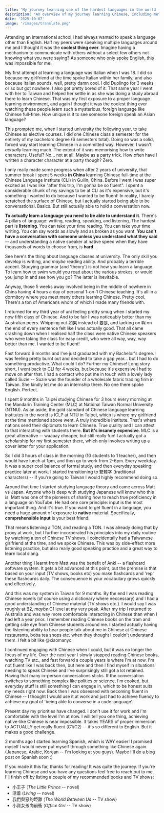 ```yaml
---
title: 'My journey learning one of the hardest languages in the world -- Chinese'
description: "An overview of my journey learning Chinese, including methods I've found best for my personal language learning journey."
date: '2025-10-07'
image: '/images/translate.png'
---
```


Attending an international school I had always wanted to speak a language other than English. Half my peers were speaking multiple languages around me and I thought it was the **coolest thing ever**. Imagine having a mechanism to communicate with others without a select few others not knowing what you were saying? As someone who only spoke English, this was impossible for me!

My first attempt at learning a language was Italian when I was 18. I did so because my girlfriend at the time spoke Italian within her family, and also because Italian sounds, well, pretty damn cool. I did Duolingo for 3 weeks or so but got nowhere. I also got pretty bored of it. That same year I went with her to Taiwan and helped her settle in as she was doing a study abroad there to learn Chinese. That was my first exposure to a proper language learning environment, and again I thought it was the coolest thing ever watching these people learn such a mysterious, foreign language like Chinese full-time. How unique is it to see someone foreign speak an Asian language?

This prompted me, when I started university the following year, to take Chinese as elective courses. I did one Chinese class a semester for the entirety of my bachelors degree (6 semesters total). Doing so was a solid, forced way start learning Chinese in a committed way. However, I wasn't _actually_ learning much. The extent of it was memorising how to write characters. Useful? No... not at all. Maybe as a party trick. How often have I written a character character at a party though? Zero.

I only really made some progress when after 2 years of university, that summer break I spent 5 weeks **in China** learning Chinese full-time at the Chinese Language Institute (CLI) in Guilin, China. Before I went I was super excited as I was like "after this trip, I'm gonna be so fluent". I spent a considerable chunk of my savings to be at CLI as it's expensive, but it's something I wanted to do because I wanted to be fluent! In reality, I barely scratched the surface of Chinese, but I actually started being able to be conversational. Basics. But still actually able to hold a conversation now.

**To actually learn a language you need to be able to understand it**. There's 4 pillars of language: writing, reading, speaking, and listening. The hardest part is **listening**. You can take your time reading. You can take your time writing. You can say words as slowly and as broken as you want. **You can't have a conversation with someone unless you understand what they said** -- and understanding a native speaker at native speed when they have thousands of words to choose from, is **hard**.

See here's the thing about language classes at university. The only skill you develop is writing, and _maybe_ reading ability. And probably a terrible accent. Studying grammar (and 'theory') is not how you learn a language. To learn how to swim would you read about the various strokes, or would you jump in and see how you go? The latter is inevitable.

Anyway, those 5 weeks away involved being in the middle of nowhere in China having 4 hours a day of personal 1-on-1 Chinese teaching. It's all in a dormitory where you meet many others learning Chinese. Pretty cool. There's a ton of Americans whom of which I made many friends with.

I returned for my third year of uni feeling pretty smug when I started my now fifth class of Chinese. And to be fair I was noticeably better than my Australian peers. Whipping out 如果 instead of 要是, and tacking on 啊 on the end of every sentence felt like I was actually good. That all came crashing down when I realised half the class were native Chinese speakers who were taking the class for easy credit, who were all way, way, way better than me. I wanted to be fluent!

Fast forward 9 months and I've just graduated with my Bachelor's degree. I was feeling pretty burnt out and decided to take a gap year... but I had to do something productive. What could I do? Further my Chinese! Long story short, I went back to CLI for 4 weeks, but because it's expensive I had to move on after that. I had a contact who put me in touch with a lovely lady called Suzie -- Suzie was the founder of a wholesale fabric trading firm in Taiwan. She kindly let me do an internship there. No one there spoke English. Perfect.

I spent 9 months in Taipei studying Chinese for 3 hours every morning at the Mandarin Training Center (MLC) at National Taiwan Normal University (NTNU). As an aside, the gold standard of Chinese language learning institutes in the world is ICLP at NTU in Taipei, which is where my girlfriend at the time mentioned above went. A truly incredible institute. That's where nations send their diplomats to learn Chinese. True quality and I can attest to that interacting with students there. **But it's insanely expensive**. MLC is a great alternative -- waaaay cheaper, but still really fun! I actually got a scholarship for my first semester there, which only involves writing up a cover letter for your application.

So I did 3 hours of class in the morning (10 students to 1 teacher), and then would have lunch at 1pm, and then go to work from 2-6pm. Every weekday. It was a super cool balance of formal study, and then everyday speaking practice later at work. I started transitioning to 繁體字 (traditional characters) -- if you're going to Taiwan I would highly recommend doing so.

Around that time I started studying language theory and came across Matt vs Japan. Anyone who is deep with studying Japanese will know who this is. Matt was one of the pioneers of sharing how to reach true proficiency in a language on YouTube. He had one core principle: input is the most important thing. And it's true. If you want to get fluent in a language, you need a huge amount of exposure to **native** material. Specifically, **comprehensible input** is your best friend.

That means listening a TON, and reading a TON. I was already doing that by proxy at work, but I further incorperated his principles into my daily routine by watching a ton of Chinese TV shows. I coincidentally had a Taiwanese girlfriend at the time, and we spoke Chinese. This was by side-effect more listening practice, but also really good speaking practice and a great way to learn local slang.

Another thing I learnt from Matt was the benefit of Anki -- a flashcard software system. It gets a bit advanced at this point, but the premise is that based on your input (TV shows, books etc) you make flashcards and 'rep' these flashcards daily. The consequence is your vocabulary grows quickly and effectively.

And this was my system in Taiwan for 9 months. By the end I was reading Chinese novels (of course using a dictionary where neccessary) and I had a good understanding of Chinese material (TV shows etc.). I would say I was roughly at B2, _maybe_ C1 level at my very peak. After my trip I returned to Australia and was way more comfortable interacting in Chinese than when I had left a year prior. I remember reading Chinese books on the tram and getting side eye from Chinese students around me. I started actually having the listening ability to hear people talk about me in Chinese at Chinese restaurants, boba tea shops etc. when they thought I couldn't understand them. I felt a bit like @xiaomanyc.

I continued engaging with Chinese when I could, but it was no longer the focus of my life. Over the next year I slowly stopped reading Chinese books, watching TV etc., and fast forward a couple years is where I'm at now. I'm not fluent like I was back then, but here and then I find myself in situations needing to speak Chinese and I've surprisingly still got a lot retained. Having that many in-person conversations sticks. If the conversation switches to something complex like politics or science, I'm cooked, but everyday stuff is still something I can engage in, which to be honest suits my needs right now. Back then I was obsessed with becoming fluent in Chinese -- I thought I would use it at work and just had to achieve fluency to achieve my goal of 'being able to converse in a code language'.

Present day my priorities have changed. I don't use it for work and I'm comfortable with the level I'm at now. I will tell you one thing, achieving native-like Chinese is near impossible. It takes YEARS of proper immersion to ACTUALLY get really fluent (C1/C2) -- it's so different to English. But it makes a good challenge.

2 months ago I started learning Spanish, which is WAY easier! I promised myself I would never put myself through something like Chinese again (Japanese, Arabic, Korean -- I'm looking at you guys). Maybe I'll do a blog post on Spanish soon :)

If you made it this far, thanks for reading! It was quite the journey. If you're learning Chinese and you have any questions feel free to reach out to me. I'll finish off by listing a couple of my recommended books and TV shows:

- 小王子 (_The Little Prince_ -- novel)
- 活着 (_Living_ -- novel)
- 我們與惡的距離 (_The World Between Us_ -- TV show)
- 小資女孩向前衝 (_Office Girl_ -- TV show)
